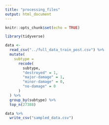 ```yaml
---
title: "processing_files"
output: html_document
---
```


```r
knitr::opts_chunk$set(echo = TRUE)
```

```r
library(tidyverse)

data <- 
  read_csv("../full_data_train_post.csv") %>% 
  mutate(
    subtype = 
      recode(
        subtype, 
        "destroyed" = 1, 
        "major-damage" = 1, 
        "minor-damage" = 0, 
        "no-damage" = 0
      )
  ) %>% 
  group_by(subtype) %>% 
  top_n(27388) 

data %>% 
  write_csv("sampled_data.csv")
```

